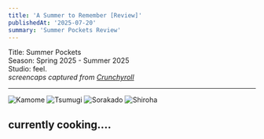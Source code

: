 ```yaml
---
title: 'A Summer to Remember [Review]'
publishedAt: '2025-07-20'
summary: 'Summer Pockets Review'
---
```


Title: Summer Pockets  
Season: Spring 2025 - Summer 2025  
Studio: feel.  
*screencaps captured from [Crunchyroll](https://www.crunchyroll.com/series/G0XHWM17X/summer-pockets)*

--- 



![Kamome](https://i.imgur.com/EiNes31.png)
![Tsumugi](https://i.imgur.com/w8qUqTo.jpeg)
![Sorakado](https://i.imgur.com/HQhPg2v.png)
![Shiroha](https://i.imgur.com/l1zvAas.jpeg)


## currently cooking....
